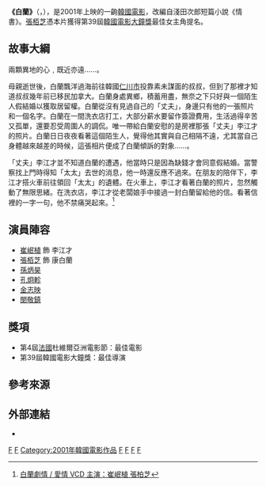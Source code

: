 {{Otheruses|subject=亚洲电影'''白蘭'''|other=白兰的其他意思|白兰 (消歧义)}}
{{Infobox Film
|name = 白蘭 
|image =  
|caption =
|based_on = 淺田次郎《情書》
|director = [[宋海星|宋海星]]
|producer =
|writer = 
|starring = [[崔岷植|崔岷植]]<br />[[張栢芝|張栢芝]]
|released= {{KOR}}2001年4月28日
|runtime = 116分鐘
|country = {{KOR}}
|language =[[韓语|韓语]]
|gross = 
|website =
|cn_name  = 白蘭
|hk_name  = 白蘭
|tw_name  = 
}}
'''《白蘭》'''（{{lang-ko|'''파이란'''}}，{{lang-en|'''''Failan'''''}}），是2001年上映的一齣[[韓國電影|韓國電影]]，改編自淺田次郎短篇小說《情書》。[[張栢芝|張栢芝]]憑本片獲得第39屆[[韓國電影|韓國電影]][[大鐘獎|大鐘獎]]最佳女主角提名。

== 故事大綱 ==
兩顆異地的心﹐既近亦遠……。

母親逝世後，白蘭飄洋過海前往韓國[[仁川市|仁川市]]投靠素未謀面的叔叔，但到了那裡才知道叔叔幾年前已移民加拿大。白蘭身處異鄉，積蓄用盡，無奈之下只好與一個陌生人假結婚以獲取居留權。白蘭從沒有見過自己的「丈夫」，身邊只有他的一張照片和一個名字。白蘭在一間洗衣店打工，大部分薪水要留作簽證費用，生活過得辛苦又孤單，還要忍受周圍人的調侃。唯一帶給白蘭安慰的是房裡那張「丈夫」李江才的照片。白蘭日日夜夜看著這個陌生人，覺得他其實與自己相隔不遠，尤其當自己身體越來越差的時候，這張相片便成了白蘭傾訴的對象……。

「丈夫」李江才並不知道白蘭的遭遇，他當時只是因為缺錢才會同意假結婚。當警察找上門時得知「太太」去世的消息，他一時還反應不過來。在朋友的陪伴下，李江才搭火車前往領回「太太」的遺體。在火車上，李江才看著白蘭的照片，忽然觸動了無限思緒。在洗衣店，李江才從老闆娘手中接過一封白蘭留給他的信。看著信裡的一字一句，他不禁痛哭起來。<ref>[http://www.gooshow.com/detail.aspx?id=136&s=0&c=8&t=7&p=1 白蘭劇情 / 愛情 VCD 主演：崔岷植 張柏芝]</ref>
== 演員陣容 ==
*[[崔岷植|崔岷植]] 飾 李江才
*[[張栢芝|張栢芝]] 飾 康白蘭
*[[孫炳昊|孫炳昊]]
*[[孔炯軫|孔炯軫]]
*[[金志映|金志映]]
*[[閔敬鎮|閔敬鎮]]

== 獎項 ==
*第4屆[[法國|法國]]杜維爾亞洲電影節：最佳電影
*第39屆韓國電影大鐘獎：最佳導演

== 參考來源 ==
{{reflist}}

== 外部連結 ==
*{{imdb title|id=0289181|title=白蘭}}

[[Category:韓國劇情片|F]]
[[Category:韓語電影|F]]
[[Category:2001年韓國電影作品|Category:2001年韓國電影作品]]
[[Category:韓國愛情片|F]]
[[Category:2000年代劇情片|F]]
[[Category:2000年代愛情片|F]]
[[Category:日本小說改編電影|F]]